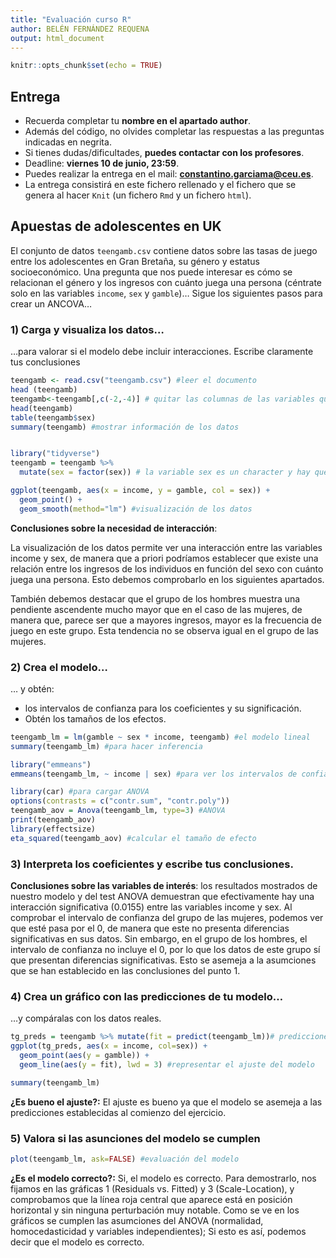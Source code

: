 ---
title: "Evaluación curso R"
author: BELÉN FERNÁNDEZ REQUENA
output: html_document
---

```{r setup, include=FALSE}
knitr::opts_chunk$set(echo = TRUE)
```

## Entrega

-   Recuerda completar tu **nombre en el apartado author**.
-   Además del código, no olvides completar las respuestas a las preguntas indicadas en negrita.
-   Si tienes dudas/dificultades, **puedes contactar con los profesores**.
-   Deadline: **viernes 10 de junio, 23:59**.
-   Puedes realizar la entrega en el mail: [**constantino.garciama\@ceu.es**](mailto:constantino.garciama@ceu.es){.email}.
-   La entrega consistirá en este fichero rellenado y el fichero que se genera al hacer `Knit` (un fichero `Rmd` y un fichero `html`).

## Apuestas de adolescentes en UK

El conjunto de datos `teengamb.csv` contiene datos sobre las tasas de juego entre los adolescentes en Gran Bretaña, su género y estatus socioeconómico. Una pregunta que nos puede interesar es cómo se relacionan el género y los ingresos con cuánto juega una persona (céntrate solo en las variables `income`, `sex` y `gamble`)... Sigue los siguientes pasos para crear un ANCOVA...

### 1) Carga y visualiza los datos...

...para valorar si el modelo debe incluir interacciones. Escribe claramente tus conclusiones

```{r}
teengamb <- read.csv("teengamb.csv") #leer el documento
head (teengamb)
teengamb<-teengamb[,c(-2,-4)] # quitar las columnas de las variables que no sirven
head(teengamb)
table(teengamb$sex)
summary(teengamb) #mostrar información de los datos


library("tidyverse")
teengamb = teengamb %>%
  mutate(sex = factor(sex)) # la variable sex es un character y hay que convertirla en un factor

ggplot(teengamb, aes(x = income, y = gamble, col = sex)) +
  geom_point() + 
  geom_smooth(method="lm") #visualización de los datos

```

**Conclusiones sobre la necesidad de interacción**: 

La visualización de los datos permite ver una interacción entre las variables income y sex, de manera que a priori podríamos establecer que existe una relación entre los ingresos de los individuos en función del sexo con cuánto juega una persona. Esto debemos comprobarlo en los siguientes apartados. 

También debemos destacar que el grupo de los hombres muestra una pendiente ascendente mucho mayor que en el caso de las mujeres, de manera que, parece ser que a mayores ingresos, mayor es la frecuencia de juego en este grupo. Esta tendencia no se observa igual en el grupo de las mujeres.

### 2) Crea el modelo...

... y obtén:

-   los intervalos de confianza para los coeficientes y su significación.
-   Obtén los tamaños de los efectos.

```{r}

teengamb_lm = lm(gamble ~ sex * income, teengamb) #el modelo lineal
summary(teengamb_lm) #para hacer inferencia

library("emmeans")
emmeans(teengamb_lm, ~ income | sex) #para ver los intervalos de confianza y comparar diferencias entre las medidas ajustadas

library(car) #para cargar ANOVA
options(contrasts = c("contr.sum", "contr.poly"))
teengamb_aov = Anova(teengamb_lm, type=3) #ANOVA
print(teengamb_aov)
library(effectsize)
eta_squared(teengamb_aov) #calcular el tamaño de efecto

```

### 3) Interpreta los coeficientes y escribe tus conclusiones.

**Conclusiones sobre las variables de interés**: los resultados mostrados de nuestro modelo y del test ANOVA demuestran que efectivamente hay una interacción significativa (0.0155) entre las variables income y sex. 
Al comprobar el intervalo de confianza del grupo de las mujeres, podemos ver que esté pasa por el 0, de manera que este no presenta diferencias significativas en sus datos. Sin embargo, en el grupo de los hombres, el intervalo de confianza no incluye el 0, por lo que los datos de este grupo sí que presentan diferencias significativas. Esto se asemeja a la asumciones que se han establecido en las conclusiones del punto 1.

### 4) Crea un gráfico con las predicciones de tu modelo...

...y compáralas con los datos reales.

```{r}
tg_preds = teengamb %>% mutate(fit = predict(teengamb_lm))# predicciones del modelo
ggplot(tg_preds, aes(x = income, col=sex)) + 
  geom_point(aes(y = gamble)) + 
  geom_line(aes(y = fit), lwd = 3) #representar el ajuste del modelo

summary(teengamb_lm)

```

**¿Es bueno el ajuste?:**
El ajuste es bueno ya que el modelo se asemeja a las predicciones establecidas al comienzo del ejercicio. 

### 5) Valora si las asunciones del modelo se cumplen

```{r}
plot(teengamb_lm, ask=FALSE) #evaluación del modelo
```

**¿Es el modelo correcto?:**
Si, el modelo es correcto. Para demostrarlo, nos fijamos en las gráficas 1 (Residuals vs. Fitted) y 3 (Scale-Location), y comprobamos que la línea roja central que aparece está en posición horizontal y sin ninguna perturbación muy notable. Como se ve en los gráficos se cumplen las asumciones del ANOVA (normalidad, homocedasticidad y variables independientes); Si esto es así, podemos decir que el modelo es correcto. 
